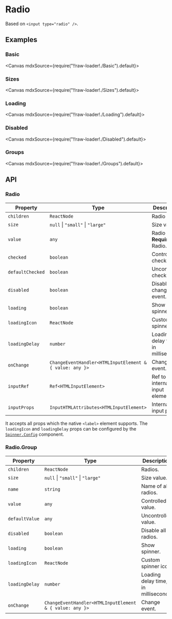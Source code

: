
<Meta title="Forms/Radio" />

# Radio

Based on `<input type="radio" />`.

## Examples

### Basic

<Canvas mdxSource={require("!!raw-loader!./Basic").default}>
  <Story id="examples-radio--basic" />
</Canvas>

### Sizes

<Canvas mdxSource={require("!!raw-loader!./Sizes").default}>
  <Story id="examples-radio--sizes" />
</Canvas>

### Loading

<Canvas mdxSource={require("!!raw-loader!./Loading").default}>
  <Story id="examples-radio--loading" />
</Canvas>

### Disabled

<Canvas mdxSource={require("!!raw-loader!./Disabled").default}>
  <Story id="examples-radio--disabled" />
</Canvas>

### Groups

<Canvas mdxSource={require("!!raw-loader!./Groups").default}>
  <Story id="examples-radio--groups" />
</Canvas>

## API

### Radio

| Property         | Type                                                    | Description                               |
| ---------------- | ------------------------------------------------------- | ----------------------------------------- |
| `children`       | `ReactNode`                                             | Radio label.                              |
| `size`           | `null` \| `"small"` \| `"large"`                        | Size value.                               |
| `value`          | `any`                                                   | Radio value. **Required** in Radio.Group. |
| `checked`        | `boolean`                                               | Controlled checked.                       |
| `defaultChecked` | `boolean`                                               | Uncontrolled checked.                     |
| `disabled`       | `boolean`                                               | Disable change event.                     |
| `loading`        | `boolean`                                               | Show spinner.                             |
| `loadingIcon`    | `ReactNode`                                             | Custom spinner icon.                      |
| `loadingDelay`   | `number`                                                | Loading delay time, in milliseconds.      |
| `onChange`       | `ChangeEventHandler<HTMLInputElement & { value: any }>` | Change event.                             |
| `inputRef`       | `Ref<HTMLInputElement>`                                 | Ref to internal input element.            |
| `inputProps`     | `InputHTMLAttributes<HTMLInputElement>`                 | Internal input props.                     |

It accepts all props which the native `<label>` element supports. The `loadingIcon` and `loadingDelay` props can be configured by the [`Spinner.Config`](?path=/story/feedbacks-spinner--page#spinnerconfig) component.

### Radio.Group

| Property       | Type                                                    | Description                          |
| -------------- | ------------------------------------------------------- | ------------------------------------ |
| `children`     | `ReactNode`                                             | Radios.                              |
| `size`         | `null` \| `"small"` \| `"large"`                        | Size value.                          |
| `name`         | `string`                                                | Name of all radios.                  |
| `value`        | `any`                                                   | Controlled value.                    |
| `defaultValue` | `any`                                                   | Uncontrolled value.                  |
| `disabled`     | `boolean`                                               | Disable all radios.                  |
| `loading`      | `boolean`                                               | Show spinner.                        |
| `loadingIcon`  | `ReactNode`                                             | Custom spinner icon.                 |
| `loadingDelay` | `number`                                                | Loading delay time, in milliseconds. |
| `onChange`     | `ChangeEventHandler<HTMLInputElement & { value: any }>` | Change event.                        |
